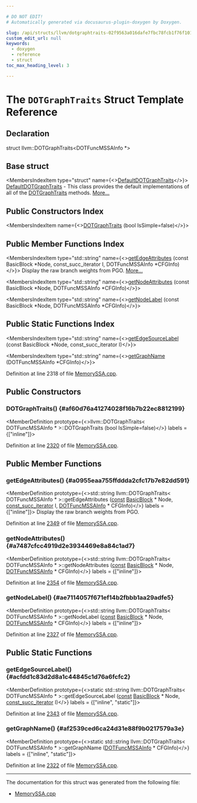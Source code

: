 ```yaml
---

# DO NOT EDIT!
# Automatically generated via docusaurus-plugin-doxygen by Doxygen.

slug: /api/structs/llvm/dotgraphtraits-02f9563a016dafe7fbc78fcb1f76f101
custom_edit_url: null
keywords:
  - doxygen
  - reference
  - struct
toc_max_heading_level: 3

---
```





# The `DOTGraphTraits` Struct Template Reference

<DoxygenPage pluginConfig={pluginConfig}>



## Declaration

<CodeBlock>struct llvm::DOTGraphTraits&lt;DOTFuncMSSAInfo &#42;&gt;</CodeBlock>

## Base struct

<MembersIndex>

<MembersIndexItem
  type="struct"
  name={<><a href="/docs/api/structs/llvm/defaultdotgraphtraits">DefaultDOTGraphTraits</a></>}>
<a href="/docs/api/structs/llvm/defaultdotgraphtraits">DefaultDOTGraphTraits</a> - This class provides the default implementations of all of the <a href="/docs/api/structs/llvm/dotgraphtraits">DOTGraphTraits</a> methods. <a href="/docs/api/structs/llvm/defaultdotgraphtraits/#details">More...</a>
</MembersIndexItem>

</MembersIndex>

## Public Constructors Index

<MembersIndex>

<MembersIndexItem
  name={<><a href="#af60d76a41274028f16b7b22ec8812199">DOTGraphTraits</a> (bool IsSimple=false)</>}>
</MembersIndexItem>

</MembersIndex>

## Public Member Functions Index

<MembersIndex>

<MembersIndexItem
  type="std::string"
  name={<><a href="#a0955eaa755ffddda2cfc17b7e82dd591">getEdgeAttributes</a> (const BasicBlock &#42;Node, const&#95;succ&#95;iterator I, DOTFuncMSSAInfo &#42;CFGInfo)</>}>
Display the raw branch weights from PGO. <a href="#a0955eaa755ffddda2cfc17b7e82dd591">More...</a>
</MembersIndexItem>

<MembersIndexItem
  type="std::string"
  name={<><a href="#a7487cfcc4919d2e3934469e8a84c1ad7">getNodeAttributes</a> (const BasicBlock &#42;Node, DOTFuncMSSAInfo &#42;CFGInfo)</>}>
</MembersIndexItem>

<MembersIndexItem
  type="std::string"
  name={<><a href="#ae7114057f671ef14b2fbbb1aa29adfe5">getNodeLabel</a> (const BasicBlock &#42;Node, DOTFuncMSSAInfo &#42;CFGInfo)</>}>
</MembersIndexItem>

</MembersIndex>

## Public Static Functions Index

<MembersIndex>

<MembersIndexItem
  type="std::string"
  name={<><a href="#acfdd1c83d2d8a1c44845c1d76a6fcfc2">getEdgeSourceLabel</a> (const BasicBlock &#42;Node, const&#95;succ&#95;iterator I)</>}>
</MembersIndexItem>

<MembersIndexItem
  type="std::string"
  name={<><a href="#af2539ced6ca24d31e88f9b0217579a3e">getGraphName</a> (DOTFuncMSSAInfo &#42;CFGInfo)</>}>
</MembersIndexItem>

</MembersIndex>


Definition at line 2318 of file <a href="/docs/api/files/lib/lib/analysis/memoryssa-cpp">MemorySSA.cpp</a>.

<SectionDefinition>

## Public Constructors

### DOTGraphTraits() {#af60d76a41274028f16b7b22ec8812199}

<MemberDefinition
  prototype={<>llvm::DOTGraphTraits&lt; DOTFuncMSSAInfo &#42; &gt;::DOTGraphTraits (bool IsSimple=false)</>}
  labels = {["inline"]}>

Definition at line <a href="/docs/api/files/lib/lib/analysis/memoryssa-cpp/#l02320">2320</a> of file <a href="/docs/api/files/lib/lib/analysis/memoryssa-cpp">MemorySSA.cpp</a>.
</MemberDefinition>

</SectionDefinition>

<SectionDefinition>

## Public Member Functions

### getEdgeAttributes() {#a0955eaa755ffddda2cfc17b7e82dd591}

<MemberDefinition
  prototype={<>std::string llvm::DOTGraphTraits&lt; DOTFuncMSSAInfo &#42; &gt;::getEdgeAttributes (<a href="/docs/api/files/lib/lib/target/lib/target/aarch64/aarch64promoteconstant-cpp/#a90f8350fecae261c25be85d38b451bff">const</a> <a href="/docs/api/classes/llvm/basicblock">BasicBlock</a> &#42; Node, <a href="/docs/api/namespaces/llvm/#ae21e08e18fe951a73ef0942064ef841c">const&#95;succ&#95;iterator</a> I, <a href="/docs/api/classes/dotfuncmssainfo">DOTFuncMSSAInfo</a> &#42; CFGInfo)</>}
  labels = {["inline"]}>
Display the raw branch weights from PGO.

Definition at line <a href="/docs/api/files/lib/lib/analysis/memoryssa-cpp/#l02349">2349</a> of file <a href="/docs/api/files/lib/lib/analysis/memoryssa-cpp">MemorySSA.cpp</a>.
</MemberDefinition>

### getNodeAttributes() {#a7487cfcc4919d2e3934469e8a84c1ad7}

<MemberDefinition
  prototype={<>std::string llvm::DOTGraphTraits&lt; DOTFuncMSSAInfo &#42; &gt;::getNodeAttributes (<a href="/docs/api/files/lib/lib/target/lib/target/aarch64/aarch64promoteconstant-cpp/#a90f8350fecae261c25be85d38b451bff">const</a> <a href="/docs/api/classes/llvm/basicblock">BasicBlock</a> &#42; Node, <a href="/docs/api/classes/dotfuncmssainfo">DOTFuncMSSAInfo</a> &#42; CFGInfo)</>}
  labels = {["inline"]}>

Definition at line <a href="/docs/api/files/lib/lib/analysis/memoryssa-cpp/#l02354">2354</a> of file <a href="/docs/api/files/lib/lib/analysis/memoryssa-cpp">MemorySSA.cpp</a>.
</MemberDefinition>

### getNodeLabel() {#ae7114057f671ef14b2fbbb1aa29adfe5}

<MemberDefinition
  prototype={<>std::string llvm::DOTGraphTraits&lt; DOTFuncMSSAInfo &#42; &gt;::getNodeLabel (<a href="/docs/api/files/lib/lib/target/lib/target/aarch64/aarch64promoteconstant-cpp/#a90f8350fecae261c25be85d38b451bff">const</a> <a href="/docs/api/classes/llvm/basicblock">BasicBlock</a> &#42; Node, <a href="/docs/api/classes/dotfuncmssainfo">DOTFuncMSSAInfo</a> &#42; CFGInfo)</>}
  labels = {["inline"]}>

Definition at line <a href="/docs/api/files/lib/lib/analysis/memoryssa-cpp/#l02327">2327</a> of file <a href="/docs/api/files/lib/lib/analysis/memoryssa-cpp">MemorySSA.cpp</a>.
</MemberDefinition>

</SectionDefinition>

<SectionDefinition>

## Public Static Functions

### getEdgeSourceLabel() {#acfdd1c83d2d8a1c44845c1d76a6fcfc2}

<MemberDefinition
  prototype={<>static std::string llvm::DOTGraphTraits&lt; DOTFuncMSSAInfo &#42; &gt;::getEdgeSourceLabel (<a href="/docs/api/files/lib/lib/target/lib/target/aarch64/aarch64promoteconstant-cpp/#a90f8350fecae261c25be85d38b451bff">const</a> <a href="/docs/api/classes/llvm/basicblock">BasicBlock</a> &#42; Node, <a href="/docs/api/namespaces/llvm/#ae21e08e18fe951a73ef0942064ef841c">const&#95;succ&#95;iterator</a> I)</>}
  labels = {["inline", "static"]}>

Definition at line <a href="/docs/api/files/lib/lib/analysis/memoryssa-cpp/#l02343">2343</a> of file <a href="/docs/api/files/lib/lib/analysis/memoryssa-cpp">MemorySSA.cpp</a>.
</MemberDefinition>

### getGraphName() {#af2539ced6ca24d31e88f9b0217579a3e}

<MemberDefinition
  prototype={<>static std::string llvm::DOTGraphTraits&lt; DOTFuncMSSAInfo &#42; &gt;::getGraphName (<a href="/docs/api/classes/dotfuncmssainfo">DOTFuncMSSAInfo</a> &#42; CFGInfo)</>}
  labels = {["inline", "static"]}>

Definition at line <a href="/docs/api/files/lib/lib/analysis/memoryssa-cpp/#l02322">2322</a> of file <a href="/docs/api/files/lib/lib/analysis/memoryssa-cpp">MemorySSA.cpp</a>.
</MemberDefinition>

</SectionDefinition>

<hr/>

The documentation for this struct was generated from the following file:

<ul>
<li><a href="/docs/api/files/lib/lib/analysis/memoryssa-cpp">MemorySSA.cpp</a></li>
</ul>

</DoxygenPage>
